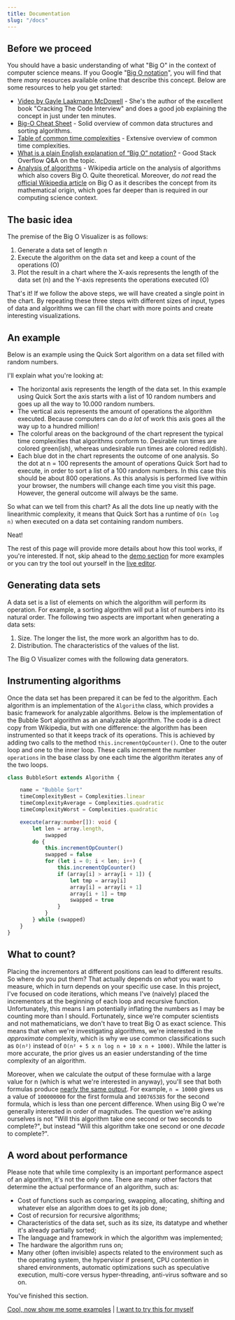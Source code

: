 ```yaml
---
title: Documentation
slug: "/docs"
---
```



## Before we proceed

You should have a basic understanding of what "Big O" in the context of computer science means. If you Google "[Big O notation](https://www.google.com/search?q=big+o+notation)", you will find that there *many* resources available online that describe this concept. Below are some resources to help you get started:

* [Video by Gayle Laakmann McDowell](https://www.youtube.com/watch?v=v4cd1O4zkGw) - She's the author of the excellent book "Cracking The Code Interview" and does a good job explaining the concept in just under ten minutes.
* [Big-O Cheat Sheet](https://www.bigocheatsheet.com/) - Solid overview of common data structures and sorting algorithms.
* [Table of common time complexities](https://en.wikipedia.org/wiki/Time_complexity#Table_of_common_time_complexities) - Extensive overview of common time complexities.
* [What is a plain English explanation of “Big O” notation?](https://stackoverflow.com/questions/487258/what-is-a-plain-english-explanation-of-big-o-notation) - Good Stack Overflow Q&A on the topic.
* [Analysis of algorithms](https://en.wikipedia.org/wiki/Analysis_of_algorithms#Run-time_analysis) - Wikipedia article on the analysis of algorithms which also covers Big O. Quite theoretical. Moreover, do *not* read the [official Wikipedia article](https://en.wikipedia.org/wiki/Big_O_notation) on Big O as it describes the concept from its mathematical origin, which goes far deeper than is required in our computing science context.

## The basic idea

The premise of the Big O Visualizer is as follows:

1. Generate a data set of length n
2. Execute the algorithm on the data set and keep a count of the operations (O)
3. Plot the result in a chart where the X-axis represents the length of the data set (n) and the Y-axis represents the operations executed (O)

That's it! If we follow the above steps, we will have created a single point in the chart. By repeating these three steps with different sizes of input, types of data and algorithms we can fill the chart with more points and create interesting visualizations.

## An example

Below is an example using the Quick Sort algorithm on a data set filled with random numbers.

<ComplexityChart title="Time complexity of Quick Sort on a random set of numbers">
    <ComplexitySeries/>
    <AnalysisSeries id="quick-sort-random" algorithms={[Algorithms.quickSort]} dataSets={[DataSets.random]}/>
</ComplexityChart>

I'll explain what you're looking at:
* The horizontal axis represents the length of the data set. In this example using Quick Sort the axis starts with a list of 10 random numbers and goes up all the way to 10.000 random numbers.
* The vertical axis represents the amount of operations the algorithm executed. Because computers can do *a lot* of work this axis goes all the way up to a hundred million!
* The colorful areas on the background of the chart represent the typical time complexities that algorithms conform to. Desirable run times are colored green(ish), whereas undesirable run times are colored red(dish).
* Each blue dot in the chart represents the outcome of one analysis. So the dot at n = 100 represents the amount of operations Quick Sort had to execute, in order to sort a list of a 100 random numbers. In this case this should be about 800 operations. As this analysis is performed live within your browser, the numbers will change each time you visit this page. However, the general outcome will always be the same.

So what can we tell from this chart? As all the dots line up neatly with the linearithmic complexity, it means that Quick Sort has a runtime of `O(n log n)` when executed on a data set containing random numbers.

Neat!

The rest of this page will provide more details about how this tool works, if you're interested. If not, skip ahead to the [demo section](/demo) for more examples or you can try the tool out yourself in the [live editor](/live).

## Generating data sets

A data set is a list of elements on which the algorithm will perform its operation. For example, a sorting algorithm will put a list of numbers into its natural order. The following two aspects are important when generating a data sets:

1. Size. The longer the list, the more work an algorithm has to do.
2. Distribution. The characteristics of the values of the list.

The Big O Visualizer comes with the following data generators.

<DataSetsTable/>

## Instrumenting algorithms

Once the data set has been prepared it can be fed to the algorithm. Each algorithm is an implementation of the `Algorithm` class, which provides a basic framework for analyzable algorithms. Below is the implementation of the Bubble Sort algorithm as an analyzable algorithm. The code is a direct copy from Wikipedia, but with one difference: the algorithm has been instrumented so that it keeps track of its operations. This is achieved by adding two calls to the method `this.incrementOpCounter()`. One to the outer loop and one to the inner loop. These calls increment the number `operations` in the base class by one each time the algorithm iterates any of the two loops.

```ts:title=src/algorithms/bubble-sort.ts {12,15}
class BubbleSort extends Algorithm {

    name = "Bubble Sort"
    timeComplexityBest = Complexities.linear
    timeComplexityAverage = Complexities.quadratic
    timeComplexityWorst = Complexities.quadratic

    execute(array:number[]): void {
        let len = array.length,
            swapped
        do {
            this.incrementOpCounter()
            swapped = false
            for (let i = 0; i < len; i++) {
                this.incrementOpCounter()
                if (array[i] > array[i + 1]) {
                    let tmp = array[i]
                    array[i] = array[i + 1]
                    array[i + 1] = tmp
                    swapped = true
                }
            }
        } while (swapped)
    }
}
```

## What to count?
Placing the incrementors at different positions can lead to different results. So where do you put them? That actually depends on *what* you want to measure, which in turn depends on your specific use case. In this project, I've focused on code iterations, which means I've (naively) placed the incrementors at the beginning of each loop and recursive function. Unfortunately, this means I am potentially inflating the numbers as I may be counting more than I should. Fortunately, since we're computer scientists and not mathematicians, we don't have to treat Big O as exact science. This means that when we're investigating algorithms, we're interested in the *approximate* complexity, which is why we use common classifications such as `O(n²)` instead of `O(n² + 5 x n log n + 10 x n + 1000)`. While the latter is more accurate, the prior gives us an easier understanding of the time complexity of an algorithm.

Moreover, when we calculate the output of these formulae with a large value for n (which is what we're interested in anyway), you'll see that both formulas produce [nearly the same output](https://www.wolframalpha.com/input/?i=plot+n%C2%B2+%2B+5+*+n+*+log2%28n%29+%2B+10+*+n+%2B+1000+and+n%C2%B2+from+n+%3D+1000+to+n+%3D+10000). For example, `n = 10000` gives us a value of `100000000` for the first formula and `100765385` for the second formula, which is less than one percent difference. When using Big O we're generally interested in order of magnitudes. The question we're asking ourselves is not "Will this algorithm take one second or two seconds to complete?", but instead "Will this algorithm take one second or one *decade* to complete?".

## A word about performance
Please note that while time complexity is an important performance aspect of an algorithm, it's not the only one. There are many other factors that determine the actual performance of an algorithm, such as:
* Cost of functions such as comparing, swapping, allocating, shifting and whatever else an algorithm does to get its job done;
* Cost of recursion for recursive algorithms;
* Characteristics of the data set, such as its size, its datatype and whether it's already partially sorted;
* The language and framework in which the algorithm was implemented;
* The hardware the algorithm runs on;
* Many other (often invisible) aspects related to the environment such as the operating system, the hypervisor if present, CPU contention in shared environments, automatic optimizations such as speculative execution, multi-core versus hyper-threading, anti-virus software and so on.

You've finished this section.

[Cool, now show me some examples](/demo) | [I want to try this for myself](/live)